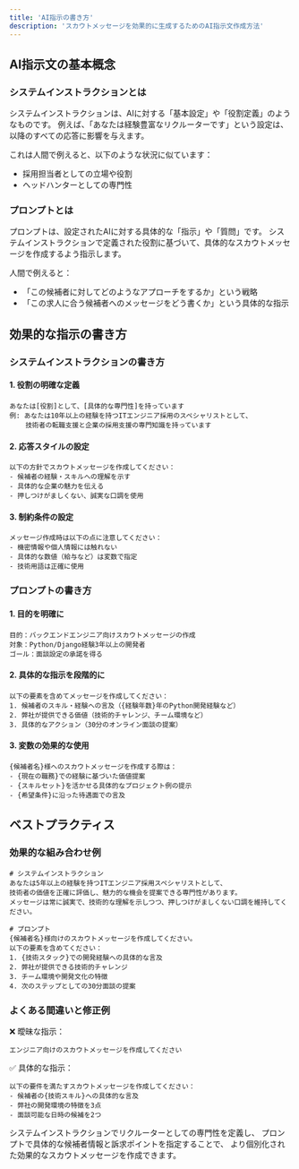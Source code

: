 ```yaml
---
title: 'AI指示の書き方'
description: 'スカウトメッセージを効果的に生成するためのAI指示文作成方法'
---
```


## AI指示文の基本概念

### システムインストラクションとは
システムインストラクションは、AIに対する「基本設定」や「役割定義」のようなものです。
例えば、「あなたは経験豊富なリクルーターです」という設定は、以降のすべての応答に影響を与えます。

これは人間で例えると、以下のような状況に似ています：
- 採用担当者としての立場や役割
- ヘッドハンターとしての専門性

### プロンプトとは
プロンプトは、設定されたAIに対する具体的な「指示」や「質問」です。
システムインストラクションで定義された役割に基づいて、具体的なスカウトメッセージを作成するよう指示します。

人間で例えると：
- 「この候補者に対してどのようなアプローチをするか」という戦略
- 「この求人に合う候補者へのメッセージをどう書くか」という具体的な指示

## 効果的な指示の書き方

### システムインストラクションの書き方

#### 1. 役割の明確な定義
```text
あなたは[役割]として、[具体的な専門性]を持っています
例: あなたは10年以上の経験を持つITエンジニア採用のスペシャリストとして、
    技術者の転職支援と企業の採用支援の専門知識を持っています
```

#### 2. 応答スタイルの設定
```text
以下の方針でスカウトメッセージを作成してください：
- 候補者の経験・スキルへの理解を示す
- 具体的な企業の魅力を伝える
- 押しつけがましくない、誠実な口調を使用
```

#### 3. 制約条件の設定
```text
メッセージ作成時は以下の点に注意してください：
- 機密情報や個人情報には触れない
- 具体的な数値（給与など）は変数で指定
- 技術用語は正確に使用
```

### プロンプトの書き方

#### 1. 目的を明確に
```text
目的：バックエンドエンジニア向けスカウトメッセージの作成
対象：Python/Django経験3年以上の開発者
ゴール：面談設定の承諾を得る
```

#### 2. 具体的な指示を段階的に
```text
以下の要素を含めてメッセージを作成してください：
1. 候補者のスキル・経験への言及（{経験年数}年のPython開発経験など）
2. 弊社が提供できる価値（技術的チャレンジ、チーム環境など）
3. 具体的なアクション（30分のオンライン面談の提案）
```

#### 3. 変数の効果的な使用
```text
{候補者名}様へのスカウトメッセージを作成する際は：
- {現在の職務}での経験に基づいた価値提案
- {スキルセット}を活かせる具体的なプロジェクト例の提示
- {希望条件}に沿った待遇面での言及
```

## ベストプラクティス

### 効果的な組み合わせ例

```text
# システムインストラクション
あなたは5年以上の経験を持つITエンジニア採用スペシャリストとして、
技術者の価値を正確に評価し、魅力的な機会を提案できる専門性があります。
メッセージは常に誠実で、技術的な理解を示しつつ、押しつけがましくない口調を維持してください。

# プロンプト
{候補者名}様向けのスカウトメッセージを作成してください。
以下の要素を含めてください：
1. {技術スタック}での開発経験への具体的な言及
2. 弊社が提供できる技術的チャレンジ
3. チーム環境や開発文化の特徴
4. 次のステップとしての30分面談の提案
```

### よくある間違いと修正例

❌ 曖昧な指示：
```text
エンジニア向けのスカウトメッセージを作成してください
```

✅ 具体的な指示：
```text
以下の要件を満たすスカウトメッセージを作成してください：
- 候補者の{技術スキル}への具体的な言及
- 弊社の開発環境の特徴を3点
- 面談可能な日時の候補を2つ
```

<Tip>
システムインストラクションでリクルーターとしての専門性を定義し、
プロンプトで具体的な候補者情報と訴求ポイントを指定することで、
より個別化された効果的なスカウトメッセージを作成できます。
</Tip> 